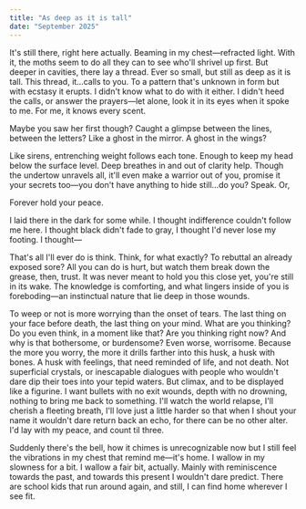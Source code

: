```yaml
---
title: "As deep as it is tall"
date: "September 2025"
---
```

It's still there, right here actually. 
Beaming in my chest—refracted light. With it, the moths seem to do all they can to see who'll shrivel up first.
But deeper in cavities, there lay a thread. Ever so small, but still as deep as it is tall.
This thread, it…calls to you. To a pattern that's unknown in form but with ecstasy it erupts.
I didn't know what to do with it either. I didn't heed the calls, or answer the prayers—let alone, look it in its eyes when it spoke to me.
For me, it knows every scent. 

Maybe you saw her first though?
Caught a glimpse between the lines, between the letters?
Like a ghost in the mirror.
A ghost in the wings?

Like sirens, entrenching weight follows each tone. Enough to keep my head below the surface level. 
Deep breathes in and out of clarity help.
Though the undertow unravels all, it'll even make a warrior out of you, promise it your secrets too—you don't have anything to hide still…do you? 
Speak.
Or,

Forever hold your peace.

I laid there in the dark for some while. 
I thought indifference couldn't follow me here. I thought black didn't fade to gray, I thought I'd never lose my footing. I thought—

That's all I'll ever do is think. 
Think, for what exactly?
To rebuttal an already exposed sore? All you can do is hurt, but watch them break down the grease, then, trust. It was never meant to hold you this close yet, you're still in its wake. The knowledge is comforting, and what lingers inside of you is foreboding—an instinctual nature that lie deep in those wounds.

To weep or not is more worrying than the onset of tears. The last thing on your face before death, the last thing on your mind. What are you thinking? Do you even think, in a moment like that? Are you thinking right now? And why is that bothersome, or burdensome? Even worse, worrisome. 
Because the more you worry, the more it drills farther into this husk, a husk with bones. A husk with feelings, that need reminded of life, and not death. Not superficial crystals, or inescapable dialogues with people who wouldn't dare dip their toes into your tepid waters. But climax, and to be displayed like a figurine. I want bullets with no exit wounds, depth with no drowning, nothing to bring me back to something. I'll watch the world relapse, I'll cherish a fleeting breath, I'll love just a little harder so that when I shout your name it wouldn't dare return back an echo, for there can be no other alter. I'd lay with my peace, and count til three.

Suddenly there's the bell, how it chimes is unrecognizable now but I still feel the vibrations in my chest that remind me—it's home. 
I wallow in my slowness for a bit. I wallow a fair bit, actually. Mainly with reminiscence towards the past, and towards this present I wouldn't dare predict. There are school kids that run around again, and still, I can find home wherever I see fit.